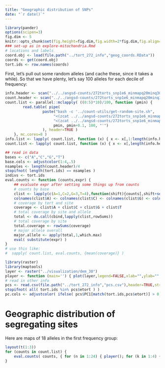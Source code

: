 ```yaml
---
title: "Geographic distribution of SNPs"
date: "`r date()`"
---
```



```r
library(pander)
options(scipen=3)
fig.dim <- 5
knitr::opts_chunk$set(fig.height=fig.dim,fig.width=2*fig.dim,fig.align='center')
### set-up as in explore-mitochondria.Rmd
# locations and labels
coord.obj <- load(file.path("../tort_272_info","geog_coords.RData"))
coords <- get(coord.obj)
tort.ids <- row.names(coords)
```

First, let's pull out some random alleles
(and cache these, since it takes a while).
So that we have plenty, let's say 100 alleles
for each decile of frequency:
```r
info.header <- scan("../../angsd-counts/272torts_snp1e6_minmapq20minq30.mafs.gz",nlines=1,what="char")
count.header <- scan("../../angsd-counts/272torts_snp1e6_minmapq20minq30.counts.gz",nlines=1,what="char")
count.list <- parallel::mclapply( ((0:5)*10)/100, function (pmin) {
        read.table( pipe( 
                 paste("bash -c '../count-utils/get-random-site.sh",
                      "<(zcat ../../angsd-counts/272torts_snp1e6_minmapq20minq30.mafs.gz | head -n 100001 | gzip -c)",
                      "<(zcat ../../angsd-counts/272torts_snp1e6_minmapq20minq30.counts.gz | head -n 100000 | gzip -c)",
                      pmin, pmin+0.1, 100, "'") 
                 ), header=TRUE )
    }, mc.cores=8 )
info.list <- lapply( count.list, function (x) { x <- x[,1:length(info.header)]; names(x) <- info.header; x } )
count.list <- lapply( count.list, function (x) { x <- x[,length(info.header)+seq_along(count.header)]; colnames(x) <- count.header; as.matrix(x) } )
```

```r
## read in data
bases <- c("A","C","G","T")
base.cols <- adjustcolor(1:4,.5)
nsamples <- length(count.header)/4
stopifnot( length(tort.ids) == nsamples )
indivs <- tort.ids
eval.counts <- function (counts,expr) {
    ## evaluate expr after setting some things up from counts
    # counts by base
    clist <- lapply(c(A=1,C=2,G=3,T=4),function(shift){counts[,shift+seq(0,by=4,length.out=nsamples)]})
    colnames(clist$A) <- colnames(clist$C) <- colnames(clist$G) <- colnames(clist$T) <- indivs
    # coverage by tort and site
    coverage <- clist$A + clist$C + clist$G + clist$T
    # total coverage by site and allele
    total <- do.call(cbind,lapply(clist,rowSums))
    # total coverage by site
    total.coverage <- rowSums(coverage)
    # major allele overall
    major.allele <- apply(total,1,which.max)
    eval( substitute(expr) )
}
# use this like:
#  sapply( count.list, eval.counts, {mean(coverage)} )
```

```r
library(raster)
library(maptools)
layer <- raster("../visualization/dem_30")
player <- function (main='') { plot(layer,legend=FALSE,xlab="",ylab="",xaxt="n",yaxt="n",legend.mar=0,box=FALSE,main=main) }
# read in other info
pcs <- read.csv(file.path("../tort_272_info","pcs.csv"),header=TRUE,stringsAsFactors=FALSE)
stopifnot( all( tort.ids %in% pcs$etort ) )
pc.cols <- adjustcolor( ifelse( pcs$PC1[match(tort.ids,pcs$etort)] > 0, "blue", "purple" ), .75 )
```

Geographic distribution of segregating sites
============================================

Here are maps of 18 alleles in the first frequency group:
```r
layout(t(1:3))
for (counts in count.list) {
    eval.counts( counts, { for (n in 1:24) { player(); for (k in 1:4) { points(coords,pch=20,cex=clist[[k]][n,],col=base.cols[k]) } } } )
}
```

